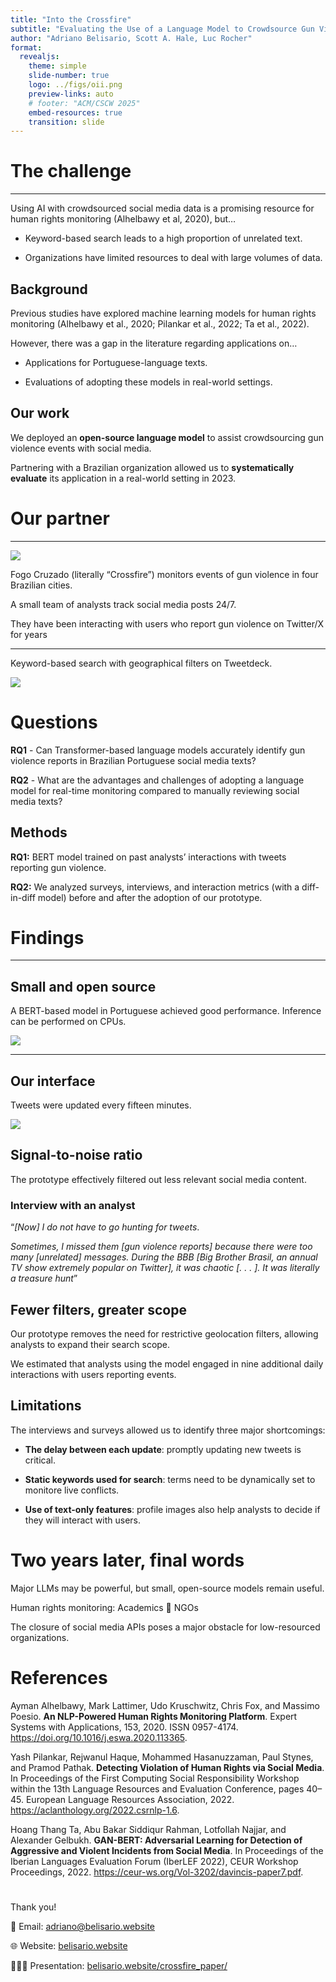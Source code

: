 ```yaml
---
title: "Into the Crossfire"
subtitle: "Evaluating the Use of a Language Model to Crowdsource Gun Violence Reports"
author: "Adriano Belisario, Scott A. Hale, Luc Rocher"
format:
  revealjs:
    theme: simple
    slide-number: true
    logo: ../figs/oii.png
    preview-links: auto
    # footer: "ACM/CSCW 2025"
    embed-resources: true
    transition: slide
---
```


# The challenge

---

Using AI with crowdsourced social media data is a promising resource for human rights monitoring (Alhelbawy et al, 2020), but... 

::: {.incremental}

- Keyword-based search leads to a high proportion of unrelated text.

- Organizations have limited resources to deal with large volumes of data.
::: 

## Background

Previous studies have explored machine learning models for human rights monitoring (Alhelbawy et al., 2020; Pilankar et al., 2022; Ta et al., 2022).

However, there was a gap in the literature regarding applications on...

::: {.incremental}
- Applications for Portuguese-language texts.

- Evaluations of adopting these models in real-world settings.
::: 

## Our work 

We deployed an **open-source language model** to assist crowdsourcing gun violence events with social media.

Partnering with a Brazilian organization allowed us to **systematically evaluate** its application in a real-world setting in 2023.


# Our partner

---

![](../figs/fogocruzado.png){.center}

Fogo Cruzado (literally "Crossfire") monitors events of gun violence in four Brazilian cities. 

A small team of analysts track social media posts 24/7.

They have been interacting with users who report gun violence on Twitter/X for years

---

Keyword-based search with geographical filters on Tweetdeck.

![](../figs/tweetdeck.jpeg){height="90vh"}

# Questions

::: {.incremental}
**RQ1** - Can Transformer-based language models accurately identify gun violence reports in Brazilian Portuguese social media texts?

**RQ2** - What are the advantages and challenges of adopting a language model for real-time monitoring compared to manually reviewing social media texts?
:::

## Methods

**RQ1:** BERT model trained on past analysts' interactions with tweets reporting gun violence.

**RQ2:** We analyzed surveys, interviews, and interaction metrics (with a diff-in-diff model) before and after the adoption of our prototype.

# Findings

---

## Small and open source

A BERT-based model in Portuguese achieved good performance. Inference can be performed on CPUs.

![](../figs/test_interactions_pb.png)

---

## Our interface

Tweets were updated every fifteen minutes.

![](../figs/airtable.png)

## Signal-to-noise ratio

The prototype effectively filtered out less relevant social media content.

::: {.callout-tip}

### Interview with an analyst

“*[Now] I do not have to go hunting for tweets*.

*Sometimes, I missed them [gun violence reports] because there were too many [unrelated] messages. During the BBB [Big Brother Brasil, an annual TV show extremely popular on Twitter], it was chaotic [. . . ]. It was literally a treasure hunt*”
:::

## Fewer filters, greater scope

Our prototype removes the need for restrictive geolocation filters, allowing analysts to expand their search scope.

We estimated that analysts using the model engaged in nine additional daily interactions with users reporting events.

## Limitations

The interviews and surveys allowed us to identify three major shortcomings:

::: {.incremental}
- **The delay between each update**: promptly updating new tweets is critical.

- **Static keywords used for search**: terms need to be dynamically set to monitore live conflicts.

- **Use of text-only features**: profile images also help analysts to decide if they will interact with users.
:::

# Two years later, final words

::: {.incremental}
Major LLMs may be powerful, but small, open-source models remain useful.

Human rights monitoring: Academics 🤝 NGOs

The closure of social media APIs poses a major obstacle for low-resourced organizations.
:::

# References {.smaller}

Ayman Alhelbawy, Mark Lattimer, Udo Kruschwitz, Chris Fox, and Massimo Poesio. **An NLP-Powered Human Rights Monitoring Platform**. Expert Systems with Applications, 153, 2020. ISSN 0957-4174. [https://doi.org/10.1016/j.eswa.2020.113365](https://doi.org/10.1016/j.eswa.2020.113365).

Yash Pilankar, Rejwanul Haque, Mohammed Hasanuzzaman, Paul Stynes, and Pramod Pathak. **Detecting Violation of Human Rights via Social Media**. In Proceedings of the First Computing Social Responsibility Workshop within the 13th Language Resources and Evaluation Conference, pages 40–45. European Language Resources Association, 2022. [https://aclanthology.org/2022.csrnlp-1.6](https://aclanthology.org/2022.csrnlp-1.6).

Hoang Thang Ta, Abu Bakar Siddiqur Rahman, Lotfollah Najjar, and Alexander Gelbukh. **GAN-BERT: Adversarial Learning for Detection of Aggressive and Violent Incidents from Social Media**. In Proceedings of the Iberian Languages Evaluation Forum (IberLEF 2022), CEUR Workshop Proceedings, 2022. [https://ceur-ws.org/Vol-3202/davincis-paper7.pdf](https://ceur-ws.org/Vol-3202/davincis-paper7.pdf).


# {.center}

Thank you!

📧 Email: [adriano@belisario.website](adriano@belisario.website)

🌐 Website: [belisario.website](belisario.website)

👨🏻‍🏫 Presentation: [belisario.website/crossfire_paper/](https://belisario.website/crossfire_paper/)
